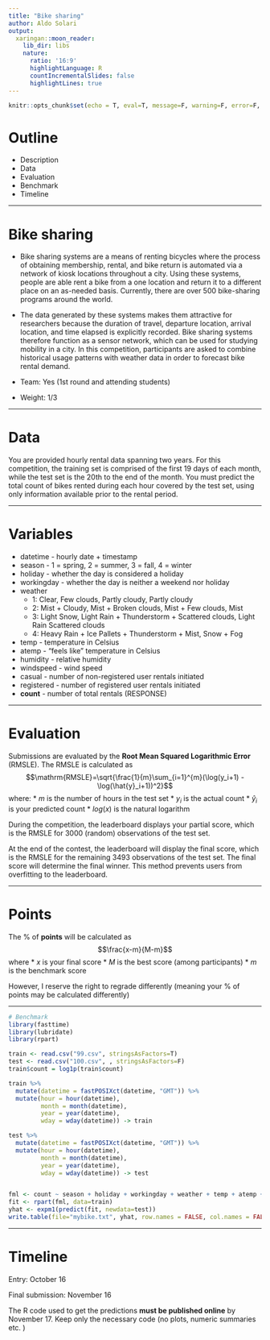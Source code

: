 ```yaml
---
title: "Bike sharing"
author: Aldo Solari
output:
  xaringan::moon_reader:
    lib_dir: libs
    nature:
      ratio: '16:9'
      highlightLanguage: R
      countIncrementalSlides: false
      highlightLines: true   
---
```


```r
knitr::opts_chunk$set(echo = T, eval=T, message=F, warning=F, error=F, comment=NA, cache=F, R.options=list(width=220))
```

# Outline

* Description
* Data
* Evaluation
* Benchmark
* Timeline


---

# Bike sharing

* Bike sharing systems are a means of renting bicycles where the process of obtaining membership, rental, and bike return is automated via a network of kiosk locations throughout a city. Using these systems, people are able rent a bike from a one location and return it to a different place on an as-needed basis. Currently, there are over 500 bike-sharing programs around the world.

* The data generated by these systems makes them attractive for researchers because the duration of travel, departure location, arrival location, and time elapsed is explicitly recorded. Bike sharing systems therefore function as a sensor network, which can be used for studying mobility in a city. In this competition, participants are asked to combine historical usage patterns with weather data in order to forecast bike rental demand.

* Team: Yes (1st round and attending students)

* Weight: 1/3

---

# Data

You are provided hourly rental data spanning two years. For this competition, the training set is comprised of the first 19 days of each month, while the test set is the 20th to the end of the month. You must predict the total count of bikes rented during each hour covered by the test set, using only information available prior to the rental period.

---

# Variables

* datetime - hourly date + timestamp  
* season -  1 = spring, 2 = summer, 3 = fall, 4 = winter 
* holiday - whether the day is considered a holiday
* workingday - whether the day is neither a weekend nor holiday
* weather 
    - 1: Clear, Few clouds, Partly cloudy, Partly cloudy 
    - 2: Mist + Cloudy, Mist + Broken clouds, Mist + Few clouds, Mist 
    - 3: Light Snow, Light Rain + Thunderstorm + Scattered clouds, Light Rain Scattered clouds 
    - 4: Heavy Rain + Ice Pallets + Thunderstorm + Mist, Snow + Fog 
* temp - temperature in Celsius
* atemp - "feels like" temperature in Celsius
* humidity - relative humidity
* windspeed - wind speed
* casual - number of non-registered user rentals initiated
* registered - number of registered user rentals initiated
* __count__ - number of total rentals (RESPONSE)

---

# Evaluation

Submissions are evaluated by the __Root Mean Squared Logarithmic Error__ (RMSLE). The RMSLE is calculated as
$$\mathrm{RMSLE}=\sqrt{\frac{1}{m}\sum_{i=1}^{m}(\log(y_i+1) - \log(\hat{y}_i+1))^2}$$
where:
* $m$ is the number of hours in the test set
* $y_i$ is the actual count
* $\hat{y}_i$ is your predicted count
* $log(x)$ is the natural logarithm

During the competition, the leaderboard displays your partial score, which is the RMSLE for 3000 (random) observations of the test set.

At the end of the contest, the leaderboard will display the final score, which is the RMSLE for the remaining 3493 observations of the test set. The final score will determine the final winner. This method prevents users from overfitting to the leaderboard.

---

# Points

The % of __points__ will be calculated as
$$\frac{x-m}{M-m}$$
 where
* $x$ is your final score
* $M$ is the best score (among participants)
* $m$ is the benchmark score

However, I reserve the right to regrade differently (meaning your % of points may be calculated differently)

---


```r
# Benchmark
library(fasttime)
library(lubridate)
library(rpart)

train <- read.csv("99.csv", stringsAsFactors=T)
test <- read.csv("100.csv", , stringsAsFactors=F)
train$count = log1p(train$count)

train %>% 
  mutate(datetime = fastPOSIXct(datetime, "GMT")) %>% 
  mutate(hour = hour(datetime),
         month = month(datetime),
         year = year(datetime),
         wday = wday(datetime)) -> train

test %>% 
  mutate(datetime = fastPOSIXct(datetime, "GMT")) %>% 
  mutate(hour = hour(datetime),
         month = month(datetime),
         year = year(datetime),
         wday = wday(datetime)) -> test


fml <- count ~ season + holiday + workingday + weather + temp + atemp + humidity + hour
fit <- rpart(fml, data=train)
yhat <- expm1(predict(fit, newdata=test))
write.table(file="mybike.txt", yhat, row.names = FALSE, col.names = FALSE)
```

---

# Timeline

Entry: October 16

Final submission: November 16

The R code used to get the predictions __must be published online__ by November 17. 
Keep only the necessary code (no plots, numeric summaries etc. )

